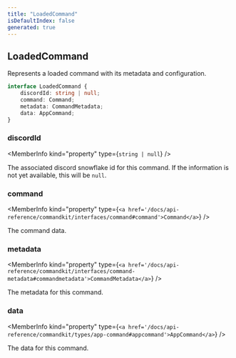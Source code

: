 ```yaml
---
title: "LoadedCommand"
isDefaultIndex: false
generated: true
---
```



<!-- This file was generated from the CommandKit source. Do not modify. Instead, re-run the "docgen" script -->


## LoadedCommand

<GenerationInfo sourceFile="packages/commandkit/src/app/handlers/AppCommandHandler.ts" sourceLine="92" packageName="commandkit" />

Represents a loaded command with its metadata and configuration.

```ts title="Signature"
interface LoadedCommand {
    discordId: string | null;
    command: Command;
    metadata: CommandMetadata;
    data: AppCommand;
}
```

<div className="members-wrapper">

### discordId

<MemberInfo kind="property" type={`string | null`}   />

The associated discord snowflake id for this command.
If the information is not yet available, this will be `null`.
### command

<MemberInfo kind="property" type={`<a href='/docs/api-reference/commandkit/interfaces/command#command'>Command</a>`}   />

The command data.
### metadata

<MemberInfo kind="property" type={`<a href='/docs/api-reference/commandkit/interfaces/command-metadata#commandmetadata'>CommandMetadata</a>`}   />

The metadata for this command.
### data

<MemberInfo kind="property" type={`<a href='/docs/api-reference/commandkit/types/app-command#appcommand'>AppCommand</a>`}   />

The data for this command.


</div>
